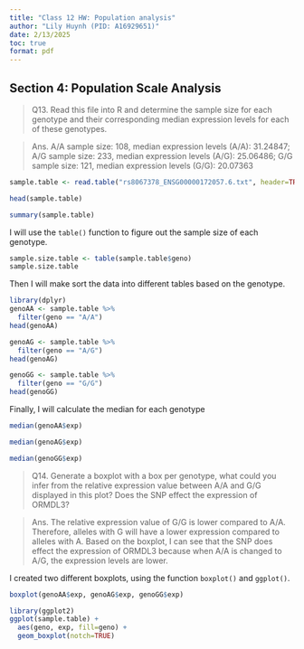 ```yaml
---
title: "Class 12 HW: Population analysis"
author: "Lily Huynh (PID: A16929651)"
date: 2/13/2025
toc: true
format: pdf
---
```

## Section 4: Population Scale Analysis 

> Q13. Read this file into R and determine the sample size for each genotype and their corresponding median expression levels for each of these genotypes. 

> Ans. A/A sample size: 108, median expression levels (A/A): 31.24847; A/G sample size: 233, median expression levels (A/G): 25.06486; G/G sample size: 121, median expression levels (G/G): 20.07363

```r
sample.table <- read.table("rs8067378_ENSG00000172057.6.txt", header=TRUE)

head(sample.table)
```

```r
summary(sample.table)
```

I will use the `table()` function to figure out the sample size of each genotype. 

```r
sample.size.table <- table(sample.table$geno)
sample.size.table
```

Then I will make sort the data into different tables based on the genotype. 

```r
library(dplyr)
genoAA <- sample.table %>%
  filter(geno == "A/A")
head(genoAA)

genoAG <- sample.table %>%
  filter(geno == "A/G")
head(genoAG)

genoGG <- sample.table %>%
  filter(geno == "G/G")
head(genoGG)
```

Finally, I will calculate the median for each genotype 

```r
median(genoAA$exp)
```

```r
median(genoAG$exp)
```

```r
median(genoGG$exp)
```

> Q14. Generate a boxplot with a box per genotype, what could you infer from the relative expression value between A/A and G/G displayed in this plot? Does the SNP effect the expression of ORMDL3?

> Ans. The relative expression value of G/G is lower compared to A/A. Therefore, alleles with G will have a lower expression compared to alleles with A. Based on the boxplot, I can see that the SNP does effect the expression of ORMDL3 because when A/A is changed to A/G, the expression levels are lower. 

I created two different boxplots, using the function `boxplot()` and `ggplot()`.

```r
boxplot(genoAA$exp, genoAG$exp, genoGG$exp)
```

```r
library(ggplot2)
ggplot(sample.table) + 
  aes(geno, exp, fill=geno) +
  geom_boxplot(notch=TRUE)
```

